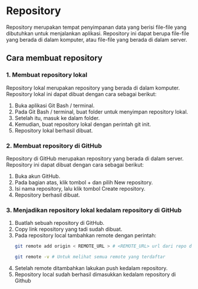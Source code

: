 #  Repository

Repository merupakan tempat penyimpanan data yang berisi file-file yang dibutuhkan untuk menjalankan aplikasi. Repository ini dapat berupa file-file yang berada di dalam komputer, atau file-file yang berada di dalam server. 

## Cara membuat repository

### 1. Membuat repository lokal

Repository lokal merupakan repository yang berada di dalam komputer. Repository lokal ini dapat dibuat dengan cara sebagai berikut:

  1. Buka aplikasi Git Bash / terminal.
  2. Pada Git Bash / terminal, buat folder untuk menyimpan repository lokal.
  3. Setelah itu, masuk ke dalam folder.
  4. Kemudian, buat repository lokal dengan perintah git init.
  5. Repository lokal berhasil dibuat.

### 2. Membuat repository di GitHub

Repository di GitHub merupakan repository yang berada di dalam server. Repository ini dapat dibuat dengan cara sebagai berikut:

  1. Buka akun GitHub.
  2. Pada bagian atas, klik tombol + dan pilih New repository.
  3. Isi nama repository, lalu klik tombol Create repository.
  4. Repository berhasil dibuat.

### 3. Menjadikan repository lokal kedalam repository di GitHub

  1. Buatlah sebuah repository di GitHub.
  2. Copy link repository yang tadi sudah dibuat.
  3. Pada repository local tambahkan remote dengan perintah: 
      ```bash
      git remote add origin < REMOTE_URL > # <REMOTE_URL> url dari repo di buat pada github
      ```
      ```bash
      git remote -v # Untuk melihat semua remote yang terdaftar
      ```
  4. Setelah remote ditambahkan lakukan push kedalam repository.
  5. Repository local sudah berhasil dimasukkan kedalam repository di Github


